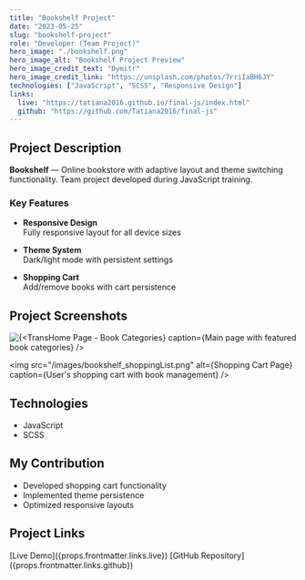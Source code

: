 ```yaml
---
title: "Bookshelf Project"
date: "2023-05-25"
slug: "bookshelf-project"
role: "Developer (Team Project)"
hero_image: "./bookshelf.png"
hero_image_alt: "Bookshelf Project Preview"
hero_image_credit_text: "Dymitr"
hero_image_credit_link: "https://unsplash.com/photos/7rriIaBH6JY"
technologies: ["JavaScript", "SCSS", "Responsive Design"]
links:
  live: "https://tatiana2016.github.io/final-js/index.html"
  github: "https://github.com/Tatiana2016/final-js"
---
```


<style>{`
  .project-container {
    max-width: 800px;
    margin: 0 auto;
    padding: 2rem;
    font-family: 'Roboto', sans-serif;
    line-height: 1.6;
  }
  .project-title {
    color: #2d3748;
    font-size: 2.5rem;
    margin-bottom: 1.5rem;
  }
  .project-section {
    margin: 2rem 0;
  }
  .tech-stack {
    display: flex;
    gap: 0.5rem;
    flex-wrap: wrap;
    margin: 1rem 0;
  }
  .project-links a {
    display: inline-block;
    margin-right: 1rem;
    padding: 0.5rem 1rem;
    background: #f0f0f0;
    border-radius: 4px;
    color: #3182ce;
    text-decoration: none;
    transition: all 0.3s ease;
  }
  .project-links a:hover {
    background: #e2e8f0;
  }
  .gallery-image {
    max-width: 100%;
    height: auto;
    border-radius: 8px;
    margin: 1rem 0;
    box-shadow: 0 2px 4px rgba(0,0,0,0.1);
  }
`}</style>


<div className="project-container">

## <Trans i18nKey="bookshelf.description">Project Description</Trans>

**Bookshelf** — <Trans i18nKey="bookshelf.description_text">Online bookstore with adaptive layout and theme switching functionality. Team project developed during JavaScript training.</Trans>

### <Trans i18nKey="bookshelf.features">Key Features</Trans>

- **<Trans i18nKey="bookshelf.feature_responsive">Responsive Design</Trans>**  
  <Trans i18nKey="bookshelf.feature_responsive_1">Fully responsive layout for all device sizes</Trans>

- **<Trans i18nKey="bookshelf.feature_theming">Theme System</Trans>**  
  <Trans i18nKey="bookshelf.feature_theming_text">Dark/light mode with persistent settings</Trans>

- **<Trans i18nKey="bookshelf.feature_cart">Shopping Cart</Trans>**  
  <Trans i18nKey="bookshelf.feature_cart_text">Add/remove books with cart persistence</Trans>

## <Trans i18nKey="bookshelf.screenshots">Project Screenshots</Trans>

<div className="gallery-image">
  <img
    src="/images/bookshelf_homepage.png"
    alt={<Trans i18nKey="bookshelf.screenshot_home">Home Page - Book Categories</Trans>}
    caption={<Trans i18nKey="bookshelf.screenshot_home_text">Main page with featured book categories</Trans>}
  />

  <img
    src="/images/bookshelf_shoppingList.png"
    alt={<Trans i18nKey="bookshelf.screenshot_cart">Shopping Cart Page</Trans>}
    caption={<Trans i18nKey="bookshelf.screenshot_cart_text">User's shopping cart with book management</Trans>}
  />
</div>

## <Trans i18nKey="bookshelf.technologies">Technologies</Trans>

<div className="tech-stack">

- JavaScript
- SCSS
</div>

## <Trans i18nKey="bookshelf.role">My Contribution</Trans>

- <Trans i18nKey="bookshelf.role_1">Developed shopping cart functionality</Trans>
- <Trans i18nKey="bookshelf.role_2">Implemented theme persistence</Trans>
- <Trans i18nKey="bookshelf.role_3">Optimized responsive layouts</Trans>

## <Trans i18nKey="bookshelf.links">Project Links</Trans>

<div className="project-links">
[Live Demo]({props.frontmatter.links.live})
[GitHub Repository]({props.frontmatter.links.github})
</div>

</div>